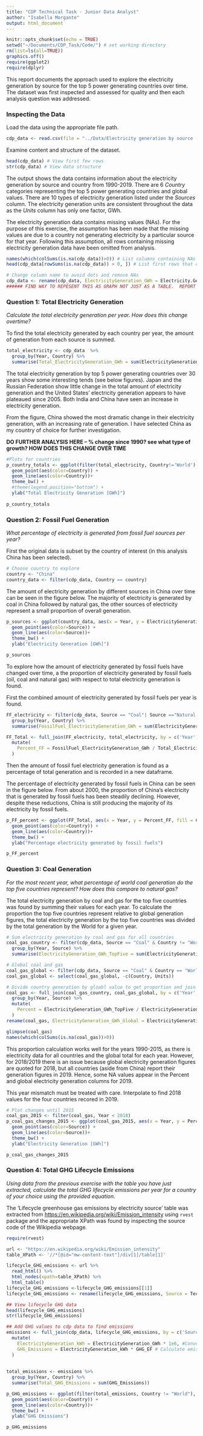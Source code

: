```yaml
---
title: "CDP Technical Task - Junior Data Analyst"
author: "Isabella Morgante"
output: html_document
---
```


```r
knitr::opts_chunk$set(echo = TRUE)
setwd("~/Documents/CDP_Task/Code/") # set working directory
rm(list=ls(all=TRUE))
graphics.off()
require(ggplot2)
require(dplyr)
```

This report documents the approach used to explore the electricity generation by source for the top 5 power generating countries over time. 
The dataset was first inspected and assessed for quality and then each analysis question was addressed. 

### Inspecting the Data 

Load the data using the appropriate file path.

```r
cdp_data <- read.csv(file = "../Data/Electricity generation by source - top 5.csv", stringsAsFactors = TRUE)
```
Examine content and structure of the dataset.
```r
head(cdp_data) # View first few rows
str(cdp_data) # View data structure
```
The output shows the data contains information about the electricity generation by source and country from 1990-2019. There are 6 *Country* categories representing the top 5 power generating countries and global values. There are 10 types of electricity generation listed under the *Sources* column. The electricity generation units are consistent throughout the data as the *Units* column has only one factor, GWh. 

The electricity generation data contains missing values (NAs). For the purpose of this exercise, the assumption has been made that the  missing values are due to a country not generating electricity by a particular source for that year. Following this assumption, all rows containing missing electricity generation data have been omitted from analysis.

```r
names(which(colSums(is.na(cdp_data))>0)) # List columns containing NAs
head(cdp_data[rowSums(is.na(cdp_data)) > 0, ]) # List first rows that contain NAs

# Change column name to avoid dots and remove NAs
cdp_data <- rename(cdp_data, ElectricityGeneration_GWh = Electricity.Generation..GWh.) %>% na.omit()
###### FIND WAY TO REPESENT THIS AS GRAPH NOT JUST AS A TABLE.  REPORT NUMBER OF NA rows
```

### Question 1: Total Electricity Generation

*Calculate the total electricity generation per year. How does this change overtime?*

To find the total electricity generated by each country per year, the amount of generation from each source is summed.

```r
total_electricity <- cdp_data  %>%
  group_by(Year, Country) %>%
  summarise(Total_ElectricityGeneration_GWh = sum(ElectricityGeneration_GWh))
```
The total electricity generation by top 5 power generating countries over 30 years show some interesting tends (see below figures). Japan and the Russian Federation show little change in the total amount of electricity generation and the United States' electricity generation appears to have plateaued since 2005. Both India and China have seen an increase in electricity generation.

From the figure, China showed the most dramatic change in their electricity generation, with an increasing rate of generation. I have selected China as my country of choice for further investigation.

**DO FURTHER ANALYSIS HERE -- % change since 1990? see what type of growth?  HOW DOES THIS CHANGE OVER TIME**

```r
#Plots for countries
p_country_totals <- ggplot(filter(total_electricity, Country!='World'), aes(x = Year, y = Total_ElectricityGeneration_GWh, fill = Country)) + 
  geom_point(aes(color=Country)) +
  geom_line(aes(color=Country))+ 
  theme_bw() + 
  #theme(legend.position="bottom") +
  ylab("Total Electricity Generation [GWh]") 
  
p_country_totals
```

### Question 2: Fossil Fuel Generation
*What percentage of electricity is generated from fossil fuel sources per year?*

First the original data is subset by the country of interest (in this analysis China has been selected).
```r
# Choose country to explore
country <- "China"
country_data <- filter(cdp_data, Country == country)
```


The amount of electricity generation by different sources in China over time can be seen in the figure below. The majority of electricity is generated by coal in China followed by natural gas, the other sources of electricity represent a small proportion of overall generation.

```r
p_sources <- ggplot(country_data, aes(x = Year, y = ElectricityGeneration_GWh, fill = Source)) + 
  geom_point(aes(color=Source)) +
  geom_line(aes(color=Source))+ 
  theme_bw() +
  ylab("Electricity Generation [GWh]") 

p_sources
```

To explore how the amount of electricity generated by fossil fuels have changed over time, a the proportion of electricity generated by fossil fuels (oil, coal and natural gas) with respect to total electricity generation is found.

First the combined amount of electricity generated by fossil fuels per year is found. 

```r
FF_electricity <- filter(cdp_data, Source == "Coal"| Source =="Natural gas" | Source == "Oil") %>% # filter by fossil fuel
  group_by(Year, Country) %>% 
  summarise(FossilFuel_ElectricityGeneration_GWh = sum(ElectricityGeneration_GWh)) # sum generation values from all sources

FF_Total <- full_join(FF_electricity, total_electricity, by = c('Year', 'Country')) %>% # join total generation with fossil fuel generation
  mutate(
    Percent_FF = FossilFuel_ElectricityGeneration_GWh / Total_ElectricityGeneration_GWh # calculate percentage 
  )
```

Then the amount of fossil fuel electricity generation is found as a percentage of total generation and is recorded in a new dataframe.

The percentage of electricity generated by fossil fuels in China can be seen in the figure below.  From about 2000, the proportion of China's electricity that is generated by fossil fuels has been steadily declining.  However, despite these reductions, China is still producing the majority of its electricity by fossil fuels.

```r
p_FF_percent <- ggplot(FF_Total, aes(x = Year, y = Percent_FF, fill = Country)) + 
  geom_point(aes(color=Country)) +
  geom_line(aes(color=Country))+ 
  theme_bw() +
  ylab("Percentage electricity generated by fossil fuels") 

p_FF_percent
```

### Question 3: Coal Generation
*For the most recent year, what percentage of world coal generation do the top five countries represent? How does this compare to natural gas?*

The total electricity generation by coal and gas for the top five countries was found by summing their values for each year. To calculate the proportion the top five countries represent relative to global generation figures, the total electricity generation by the top five countries was divided by the total generation by the World for a given year. 

```r
# Sum electricity generation by coal and gas for all countries
coal_gas_country <- filter(cdp_data, Source == "Coal" & Country != "World" | Source == "Natural gas" & Country != "World") %>%
  group_by(Year, Source) %>%
  summarise(ElectricityGeneration_GWh_TopFive = sum(ElectricityGeneration_GWh))

# Global coal and gas 
coal_gas_global <- filter(cdp_data, Source == "Coal" & Country == "World" | Source == "Natural gas" & Country == "World")
coal_gas_global <- select(coal_gas_global, -c(Country, Units))

# Divide country generation by gloabl value to get proportion and join into single df
coal_gas <- full_join(coal_gas_country, coal_gas_global, by = c('Year','Source')) %>%
  group_by(Year, Source) %>%
  mutate(
    Percent = ElectricityGeneration_GWh_TopFive / ElectricityGeneration_GWh
  )
rename(coal_gas, ElectricityGeneration_GWh_Global = ElectricityGeneration_GWh)

glimpse(coal_gas)
names(which(colSums(is.na(coal_gas))>0))
```

This proportion calculation works well for the years 1990-2015, as there is electricity data for all countries and the global total for each year. However, for 2018/2019 there is an issue because global electricity generation figures are quoted for 2018, but all countries (aside from China) report their generation figures in 2019. Hence, some NA values appear in the Percent and global electricity generation columns for 2019.  

This year mismatch must be treated with care. Interpolate to find 2018 values for the four countries recored in 2019. 


```r
# Plot changes until 2015
coal_gas_2015 <- filter(coal_gas, Year < 2018)
p_coal_gas_changes_2015 <- ggplot(coal_gas_2015, aes(x = Year, y = Percent, fill = Source)) + 
  geom_point(aes(color=Source)) +
  geom_line(aes(color=Source))+ 
  theme_bw() +
  ylab("Electricity Generation [GWh]") 

p_coal_gas_changes_2015
```




### Question 4: Total GHG Lifecycle Emissions
*Using data from the previous exercise with the table you have just extracted, calculate the total GHG lifecycle emissions per year for a country of your choice using the provided equation.*

The ‘Lifecycle greenhouse gas emissions by electricity source’ table was extracted from <https://en.wikipedia.org/wiki/Emission_intensity> using `rvest` package and the appropriate XPath was found by inspecting the source code of the Wikipedia webpage.

```r
require(rvest)

url <- "https://en.wikipedia.org/wiki/Emission_intensity"
table_XPath <- '//*[@id="mw-content-text"]/div[1]/table[1]'

lifecycle_GHG_emissions <- url %>%
  read_html() %>%
  html_nodes(xpath=table_XPath) %>%
  html_table()
lifecycle_GHG_emissions <-lifecycle_GHG_emissions[[1]]
lifecycle_GHG_emissions <- rename(lifecycle_GHG_emissions, Source = Technology, GHG_EF = `50th percentile  (g CO2-eq/kWhe)`) # Rename columns to match CDP data
```


```r
## View lifecycle GHG data
head(lifecycle_GHG_emissions)
str(lifecycle_GHG_emissions)

## Add GHG values to cdp data to find emissions
emissions <- full_join(cdp_data, lifecycle_GHG_emissions, by = c('Source')) %>% na.omit() %>% # Nas will be produced from countries not generating electricity by a certain source one year and any additional Sources that were included in the wiki data (i.e. didn't match).
  mutate(
    ElectricityGeneration_kWh = ElectricityGeneration_GWh * 1e6, #Convert from GWh to kWh
    GHG_Emissions = ElectricityGeneration_kWh * GHG_EF # Calculate emissions
  )
        
  
total_emissions <- emissions %>%
  group_by(Year, Country) %>%
  summarise(Total_GHG_Emissions = sum(GHG_Emissions))
```

```r
p_GHG_emissions <- ggplot(filter(total_emissions, Country != "World"), aes(x = Year, y = Total_GHG_Emissions, fill = Country)) + 
  geom_point(aes(color=Country)) +
  geom_line(aes(color=Country))+ 
  theme_bw() +
  ylab("GHG Emissions") 

p_GHG_emissions
```

